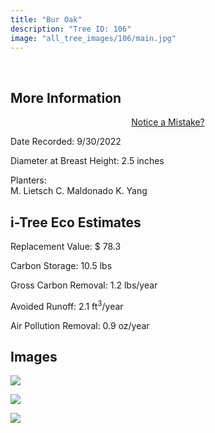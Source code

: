 ```yaml
---
title: "Bur Oak"
description: "Tree ID: 106"
image: "all_tree_images/106/main.jpg"
---
```


<br>

## **More Information**
::: column-margin
<center><a class="button" href="https://forms.gle/W6f5nwYxrM33hF4f7">Notice a Mistake?</a></center>
:::


Date Recorded:  9/30/2022

Diameter at Breast Height:  2.5  inches

Planters:  
M. Lietsch
C. Maldonado
K. Yang

## **i-Tree Eco Estimates**


 Replacement Value: $ 78.3

 Carbon Storage:  10.5  lbs

 Gross Carbon Removal:  1.2  lbs/year

 Avoided Runoff:  2.1  ft<sup>3</sup>/year

 Air Pollution Removal:  0.9  oz/year

## **Images**


 ![](all_tree_images/106/IMG_6675.jpg)

 ![](all_tree_images/106/IMG_6677.jpg)

 ![](all_tree_images/106/main.jpg)
